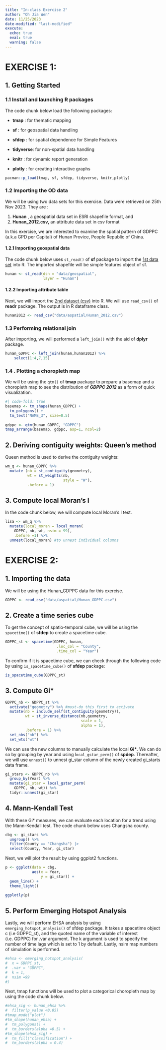 ```yaml
---
title: "In-class Exercise 2"
author: "Oh Jia Wen"
date: 11/25/2023
date-modified: "last-modified"
execute: 
  echo: true
  eval: true
  warning: false
---
```


# EXERCISE 1:

## 1. Getting Started

### 1.1 Install and launching R packages

The code chunk below load the following packages:

-   **tmap** : for thematic mapping

-   **sf** : for geospatial data handling

-   **sfdep** : for spatial dependence for Simple Features

-   **tidyverse**: for non-spatial data handling

-   **knitr** : for dynamic report generation

-   **plotly** : for creating interactive graphs

```r
pacman::p_load(tmap, sf, sfdep, tidyverse, knitr,plotly)
```

### 1.2 Importing the OD data

We will be using two data sets for this exercise. Data were retrieved on 25th Nov 2023. They are :

1.  **Hunan** , a geospatial data set in ESRI shapefile format, and
2.  **Hunan_2012.csv,** an attribute data set in csv format

In this exercise, we are interested to examine the spatial pattern of GDPPC (a.k.a GPD per Capital) of Hunan Provice, People Republic of China.

#### 1.2.1 Importing geospatial data

The code chunk below uses `st_read()` of **sf** package to import the [1st data set]{.underline} into R. The imported shapefile will be simple features object of sf.

```r
hunan <- st_read(dsn = "data/geospatial", 
                 layer = "Hunan")
```

#### 1.2.2 Importing attribute table

Next, we will import the [2nd dataset (csv)]{.underline} into R. We will use `read_csv()` of **readr** package. The output is in R dataframe class.

```r
hunan2012 <- read_csv("data/aspatial/Hunan_2012.csv")
```

### 1.3 Performing relational join

After importing, we will performed a `left_join()` with the aid of **dplyr** package.

```r
hunan_GDPPC <- left_join(hunan,hunan2012) %>%
    select(1:4,7,15)
```

### 1.4 . Plotting a choropleth map

We will be using the `qtm()` of **tmap** package to prepare a basemap and a choropleth map to see the distribution of ***GDPPC 2012*** as a form of quick visualization.

```r
#| code-fold: true
basemap <- tm_shape(hunan_GDPPC) +
  tm_polygons() +
  tm_text("NAME_3", size=0.5)
 
gdppc <- qtm(hunan_GDPPC, "GDPPC")
tmap_arrange(basemap, gdppc, asp=1, ncol=2)
```

## 2. Deriving contiguity weights: Queen's method

Queen method is used to derive the contiguity weights:

```r
wm_q <- hunan_GDPPC %>%
  mutate (nb = st_contiguity(geometry),
          wt = st_weights(nb, 
                          style = "W"),
          .before = 1)

```

## 3. Compute local Moran's I

In the code chunk below, we will compute local Moran's I test.

```r
lisa <- wm_q %>%
  mutate(local_moran = local_moran(
    GDPPC, nb, wt, nsim = 99),
    .before =1) %>%
  unnest(local_moran) #to unnest individual columns 
```

# EXERCISE 2:

## 1. Importing the data

We will be using the Hunan_GDPPC data for this exercise.

```r
GDPPC <- read_csv("data/aspatial/Hunan_GDPPC.csv")
```

## 2. Create a time series cube

To get the concept of spatio-temporal cube, we will be using the `spacetime()` of **sfdep** to create a spacetime cube.

```r
GDPPC_st <- spacetime(GDPPC, hunan, 
                       .loc_col = "County",
                       .time_col = "Year")
```

To confirm if it is spacetime cube, we can check through the following code by using `is_spacetime_cube()` of **sfdep** package:

```r
is_spacetime_cube(GDPPC_st)
```

## 3. Compute Gi\*

```r
GDPPC_nb <- GDPPC_st %>%
  activate("geometry") %>% #must-do this first to activate 
  mutate(nb = include_self(st_contiguity(geometry)),
         wt = st_inverse_distance(nb,geometry,
                                  scale = 1,
                                  alpha = 1),
         .before = 1) %>%
  set_nbs("nb") %>%
  set_wts("wt")
```

We can use the new columns to manually calculate the local **Gi\***. We can do so by grouping by year and using l`ocal_gstar_perm()` of **spdep**. Thereafter, we will use `unnest()` to unnest gi_star column of the newly created gi_starts data frame.

```r
gi_stars <- GDPPC_nb %>%
  group_by(Year) %>%
  mutate(gi_star = local_gstar_perm(
    GDPPC, nb, wt)) %>%
  tidyr::unnest(gi_star)
```

## 4. Mann-Kendall Test

With these Gi\* measures, we can evaluate each location for a trend using the Mann-Kendall test. The code chunk below uses Changsha county.

```r
cbg <- gi_stars %>%
  ungroup() %>%
  filter(County == "Changsha") |>
  select(County, Year, gi_star)
```

Next, we will plot the result by using ggplot2 functions.

```r
p <- ggplot(data = cbg,
            aes(x = Year,
                y = gi_star)) +
  geom_line() + 
  theme_light()
 
ggplotly(p)
```

## 5. Perform Emerging Hotspot Analysis

Lastly, we will perform EHSA analysis by using `emerging_hotspot_analysis()` of sfdep package. It takes a spacetime object c (i.e GDPPC_st), and the quoted name of the variable of interest (i.e. GDPPC) for .var argument. The k argument is used to specify the number of time lags which is set to 1 by default. Lastly, nsim map numbers of simulation is performed.

```r
#ehsa <- emerging_hotspot_analysis(
#  x = GDPPC_st,
#  .var = "GDPPC",
#  k = 1,
#  nsim =99
#)
```

Next, tmap functions will be used to plot a categorical choropleth map by using the code chunk below.

```r
#ehsa_sig <- hunan_ehsa %>%
#  filter(p_value <0.05)
#tmap_mode("plot")
#tm_shape(hunan_ehsa) +
#  tm_polygons() +
#  tm_borders(alpha =0.5) +
#tm_shape(ehsa_sig) +
#  tm_fill("classification") +
#  tm_borders(alpha = 0.4)
```
